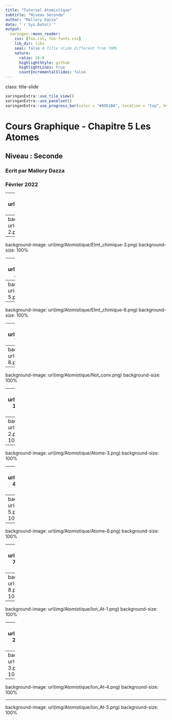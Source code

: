 ```yaml
---
title: "Tutoriel Atomistique"
subtitle: "Niveau Seconde"
author: "Mallory Dazza"
date: "`r Sys.Date()`"
output:
  xaringan::moon_reader:
    css: [foo.css, foo-fonts.css]
    lib_dir: libs
    seal: false # Title slide different from YAML
    nature:
      ratio: 16:9
      highlightStyle: github
      highlightLines: true
      countIncrementalSlides: false
---
```

class: title-slide

```r
xaringanExtra::use_tile_view()
xaringanExtra::use_panelset()
xaringanExtra::use_progress_bar(color = "#0051BA", location = "top", height = "10px")
```

# Cours Graphique - Chapitre 5 Les Atomes

## Niveau : Seconde

### Ecrit par Mallory Dazza
### Février 2022

---
background-image: url(img/Atomistique/Elmt_chimique-1.png)
background-size: 100%

---
background-image: url(img/Atomistique/Elmt_chimique-2.png)
background-size: 100%

---
background-image: url(img/Atomistique/Elmt_chimique-3.png)
background-size: 100%

---
background-image: url(img/Atomistique/Elmt_chimique-4.png)
background-size: 100%

---
background-image: url(img/Atomistique/Elmt_chimique-5.png)
background-size: 100%

---
background-image: url(img/Atomistique/Elmt_chimique-6.png)
background-size: 100%

---
background-image: url(img/Atomistique/Elmt_chimique-7.png)
background-size: 100%

---
background-image: url(img/Atomistique/Elmt_chimique-8.png)
background-size: 100%

---
background-image: url(img/Atomistique/Not_conv.png)
background-size: 100%

---
background-image: url(img/Atomistique/Atome-1.png)
background-size: 100%

---
background-image: url(img/Atomistique/Atome-2.png)
background-size: 100%

---
background-image: url(img/Atomistique/Atome-3.png)
background-size: 100%

---
background-image: url(img/Atomistique/Atome-4.png)
background-size: 100%

---
background-image: url(img/Atomistique/Atome-5.png)
background-size: 100%

---
background-image: url(img/Atomistique/Atome-6.png)
background-size: 100%

---
background-image: url(img/Atomistique/Atome-7.png)
background-size: 100%

---
background-image: url(img/Atomistique/Atome-8.png)
background-size: 100%

---
background-image: url(img/Atomistique/Ion_At-1.png)
background-size: 100%

---
background-image: url(img/Atomistique/Ion_At-2.png)
background-size: 100%

---
background-image: url(img/Atomistique/Ion_At-3.png)
background-size: 100%

---
background-image: url(img/Atomistique/Ion_At-4.png)
background-size: 100%

---
background-image: url(img/Atomistique/Ion_At-5.png)
background-size: 100%